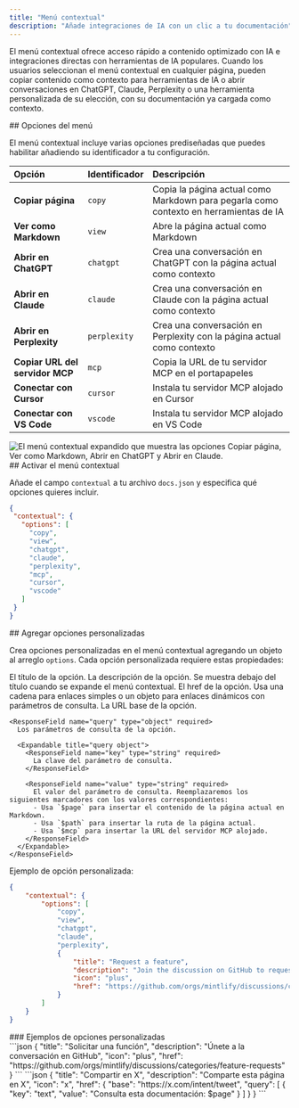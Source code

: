 ```yaml
---
title: "Menú contextual"
description: "Añade integraciones de IA con un clic a tu documentación"
---
```



El menú contextual ofrece acceso rápido a contenido optimizado con IA e integraciones directas con herramientas de IA populares. Cuando los usuarios seleccionan el menú contextual en cualquier página, pueden copiar contenido como contexto para herramientas de IA o abrir conversaciones en ChatGPT, Claude, Perplexity o una herramienta personalizada de su elección, con su documentación ya cargada como contexto.


<div id="menu-options">
  ## Opciones del menú
</div>

El menú contextual incluye varias opciones prediseñadas que puedes habilitar añadiendo su identificador a tu configuración.

| Opción | Identificador | Descripción |
|:--------|:------------|:-------------|
| **Copiar página** | `copy` | Copia la página actual como Markdown para pegarla como contexto en herramientas de IA |
| **Ver como Markdown** | `view` | Abre la página actual como Markdown |
| **Abrir en ChatGPT** | `chatgpt` | Crea una conversación en ChatGPT con la página actual como contexto |
| **Abrir en Claude** | `claude` | Crea una conversación en Claude con la página actual como contexto |
| **Abrir en Perplexity** | `perplexity` | Crea una conversación en Perplexity con la página actual como contexto |
| **Copiar URL del servidor MCP** | `mcp` | Copia la URL de tu servidor MCP en el portapapeles |
| **Conectar con Cursor** | `cursor` | Instala tu servidor MCP alojado en Cursor |
| **Conectar con VS Code** | `vscode` | Instala tu servidor MCP alojado en VS Code |

<Frame>
    <img 
    src="/images/contextual-menu/contextual-menu.png" 
    alt="El menú contextual expandido que muestra las opciones Copiar página, Ver como Markdown, Abrir en ChatGPT y Abrir en Claude." 
  />
</Frame>

<div id="enabling-the-contextual-menu">
  ## Activar el menú contextual
</div>

Añade el campo `contextual` a tu archivo `docs.json` y especifica qué opciones quieres incluir.

```json
{
 "contextual": {
   "options": [
     "copy",
     "view",
     "chatgpt",
     "claude",
     "perplexity",
     "mcp",
     "cursor",
     "vscode"
   ]
 }
}
```

<div id="adding-custom-options">
  ## Agregar opciones personalizadas
</div>

Crea opciones personalizadas en el menú contextual agregando un objeto al arreglo `options`. Cada opción personalizada requiere estas propiedades:

<ResponseField name="title" type="string" required>
  El título de la opción.
</ResponseField>

<ResponseField name="description" type="string" required>
  La descripción de la opción. Se muestra debajo del título cuando se expande el menú contextual.
</ResponseField>

<IconsRequired />

<ResponseField name="href" type="string | object" required>
  El href de la opción. Usa una cadena para enlaces simples o un objeto para enlaces dinámicos con parámetros de consulta.
  
  <Expandable title="href object">
    <ResponseField name="base" type="string" required>
      La URL base de la opción.
    </ResponseField>

    <ResponseField name="query" type="object" required>
      Los parámetros de consulta de la opción.

      <Expandable title="query object">
        <ResponseField name="key" type="string" required>
          La clave del parámetro de consulta.
        </ResponseField>

        <ResponseField name="value" type="string" required>
          El valor del parámetro de consulta. Reemplazaremos los siguientes marcadores con los valores correspondientes:
          - Usa `$page` para insertar el contenido de la página actual en Markdown.
          - Usa `$path` para insertar la ruta de la página actual.
          - Usa `$mcp` para insertar la URL del servidor MCP alojado.
        </ResponseField>
      </Expandable>
    </ResponseField>
  </Expandable>
</ResponseField>

Ejemplo de opción personalizada:

```json {9-14} wrap
{
    "contextual": {
        "options": [
            "copy",
            "view",
            "chatgpt",
            "claude",
            "perplexity",
            {
                "title": "Request a feature",
                "description": "Join the discussion on GitHub to request a new feature",
                "icon": "plus",
                "href": "https://github.com/orgs/mintlify/discussions/categories/feature-requests"
            }
        ]
    }
}
```

<div id="custom-option-examples">
  ### Ejemplos de opciones personalizadas
</div>

<AccordionGroup>
<Accordion title="Enlace simple">
```json
{
  "title": "Solicitar una función",
  "description": "Únete a la conversación en GitHub",
  "icon": "plus",
  "href": "https://github.com/orgs/mintlify/discussions/categories/feature-requests"
}
```
</Accordion>

<Accordion title="Enlace dinámico con contenido de la página">
```json
{
  "title": "Compartir en X",
  "description": "Comparte esta página en X",
  "icon": "x",
  "href": {
    "base": "https://x.com/intent/tweet",
    "query": [
      {
      "key": "text",
      "value": "Consulta esta documentación: $page"
      }
    ]
  }
}
```
</Accordion>
</AccordionGroup>